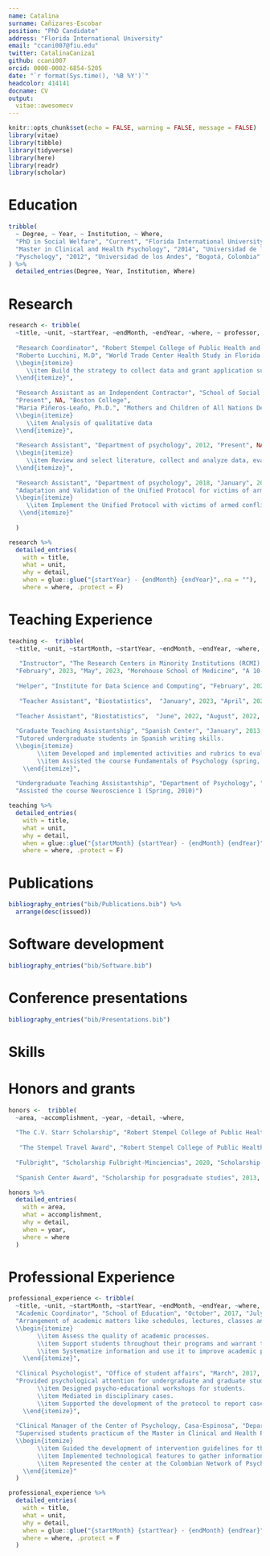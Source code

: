 ```yaml
---
name: Catalina
surname: Cañizares-Escobar
position: "PhD Candidate"
address: "Florida International University"
email: "ccani007@fiu.edu"
twitter: CatalinaCaniza1
github: ccani007
orcid: 0000-0002-6854-5205
date: "`r format(Sys.time(), '%B %Y')`"
headcolor: 414141
docname: CV
output: 
  vitae::awesomecv
---
```


```r
knitr::opts_chunk$set(echo = FALSE, warning = FALSE, message = FALSE)
library(vitae)
library(tibble)
library(tidyverse)
library(here)
library(readr)
library(scholar)
```



# Education

```r

tribble(
  ~ Degree, ~ Year, ~ Institution, ~ Where,
  "PhD in Social Welfare", "Current", "Florida International University", "Miami, United States",
  "Master in Clinical and Health Psychology", "2014", "Universidad de los Andes", "Bogotá, Colombia",
  "Pyschology", "2012", "Universidad de los Andes", "Bogotá, Colombia"
) %>% 
  detailed_entries(Degree, Year, Institution, Where)
```




# Research

```r
research <- tribble(
  ~title, ~unit, ~startYear, ~endMonth, ~endYear, ~where, ~ professor, ~detail,
  
  "Research Coordinator", "Robert Stempel College of Public Health and Social Work", 2022, "Present", NA, "Florida International University", 
  "Roberto Lucchini, M.D", "World Trade Center Health Study in Florida.
  \\begin{itemize}
     \\item Build the strategy to collect data and grant application support 
  \\end{itemize}", 
  
  "Research Assistant as an Independent Contractor", "School of Social Work", 2022, 
  "Present", NA, "Boston College", 
  "Maria Piñeros-Leaño, Ph.D.", "Mothers and Children of All Nations Defying the Odds.  
  \\begin{itemize}
     \\item Analysis of qualitative data
  \\end{itemize}", 
  
  "Research Assistant", "Department of psychology", 2012, "Present", NA, "Universidad de los Andes", "Yvonne Gómez, Ph.D.", "Depression and genetics.  
  \\begin{itemize}
     \\item Review and select literature, collect and analyze data, evaluate and write proposals for publication. 
  \\end{itemize}",
  
  "Research Assistant", "Department of psychology", 2018, "January", 2019, "Universidad de los Andes", "Leonidas Castro Ph.D.",
  "Adaptation and Validation of the Unified Protocol for victims of armed conflict in Colombia.
  \\begin{itemize}
     \\item Implement the Unified Protocol with victims of armed conflict in Colombia
   \\end{itemize}"
  
  )
```

```r

research %>%
  detailed_entries(
    with = title,
    what = unit,
    why = detail,
    when = glue::glue("{startYear} - {endMonth} {endYear}",.na = ""),
    where = where, .protect = F)

```


# Teaching Experience 

```r
teaching <-  tribble(
  ~title, ~unit, ~startMonth, ~startYear, ~endMonth, ~endYear, ~where, ~detail,
      
   "Instructor", "The Research Centers in Minority Institutions (RCMI) Consortium", 
  "February", 2023, "May", 2023, "Morehouse School of Medicine", "A 10-week national series to the R Programming language, using a modified version of the R for Reproducible Scientific Analysis Data Carpentry curriculum", 
  
  "Helper", "Institute for Data Science and Computing", "February", 2023, "February", 2023, "Miami University", "Facilitated educational sessions on Git, Shell, and R using the Data Carpentry curriculum", 
  
   "Teacher Assistant", "Biostatistics",  "January", 2023, "April", 2023, "Florida International University", "Avanced R for posgraduate students",
  
  "Teacher Assistant", "Biostatistics",  "June", 2022, "August", 2022, "Florida International University", "Avanced R for posgraduate students", 
  
  "Graduate Teaching Assistantship", "Spanish Center", "January", 2013, "December", 2013, "Universidad de los Andes", 
  "Tutored undergraduate students in Spanish writing skills. 
  \\begin{itemize}
        \\item Developed and implemented activities and rubrics to evaluate skills in Spanish writing.
        \\item Assisted the course Fundamentals of Psychology (spring, 2013 and fall, 2013).
    \\end{itemize}",
  
  "Undergraduate Teaching Assistantship", "Department of Psychology", "January", 2010, "May", 2010, "Universidad de los Andes", 
  "Assisted the course Neuroscience 1 (Spring, 2010)")

```

```r
teaching %>%
  detailed_entries(
    with = title,
    what = unit,
    why = detail,
    when = glue::glue("{startMonth} {startYear} - {endMonth} {endYear}",.na = ""),
    where = where, .protect = F)
```

# Publications

```r
bibliography_entries("bib/Publications.bib") %>% 
  arrange(desc(issued))
```


# Software development 

```r
bibliography_entries("bib/Software.bib") 
```


# Conference presentations

```r
bibliography_entries("bib/Presentations.bib") 
```


# Skills

\begin{cvskills}  
\cvskill    {Software}    {Microsoft Office, SPSS, ATLAS.ti, Nvivo, Dedoose}      
\cvskill    {Programming Languages}    {R, Python}  
\cvskill    {Reproducible Report}    {Quarto, Markdown/Rmarkdown, R shiny apps, LaTeX, Jupyter Notebook}  
\cvskill    {DevOps}    {Git, GitHub}      
\cvskill    {Web development}    {Wordpress, GitHub Pages, Netlify}  \cvskill    {Languages}    {Spanish, English}
\end{cvskills}

# Honors and grants

```r
honors <-  tribble(
  ~area, ~accomplishment, ~year, ~detail, ~where,
  
  "The C.V. Starr Scholarship", "Robert Stempel College of Public Health and Social Work", 2023, "Scholarship for Latin America and The Caribbean  doctoral students with an award of up to $27,941", "Miami, FL",
  
   "The Stempel Travel Award", "Robert Stempel College of Public Health and Social Work", 2023, "Award to graduate students in FIU Stempel College to attend conferences of up to $750", "Miami, FL",
  
  "Fulbright", "Scholarship Fulbright-Minciencias", 2020, "Scholarship for Doctoral studies in the United States of America for $330.000.000 COP","Bogotá",
  
  "Spanish Center Award", "Scholarship for posgraduate studies", 2013, "Awarded for academic excellence and proficient knowledge in Spanish writing skills", "Universidad de los Andes" ) 

```

```r
honors %>%
  detailed_entries(
    with = area,
    what = accomplishment,
    why = detail,
    when = year,
    where = where
  )
```


# Professional Experience

```r
professional_experience <- tribble(
  ~title, ~unit, ~startMonth, ~startYear, ~endMonth, ~endYear, ~where, ~detail,
  "Academic Coordinator", "School of Education", "October", 2017, "July", 2020, "Universidad de los Andes", 
  "Arrangement of academic matters like schedules, lectures, classes and summer school for undergraduate, postgraduate and PhD programs of the School of Education. 
  \\begin{itemize}
        \\item Assess the quality of academic processes.
        \\item Support students throughout their programs and warrant their graduation.
        \\item Systematize information and use it to improve academic processes.
    \\end{itemize}",
  
  "Clinical Psychologist", "Office of student affairs", "March", 2017, "October", 2017, "Universidad de los Andes", 
  "Provided psychological attention for undergraduate and graduate students. \\begin{itemize}
        \\item Designed psycho-educational workshops for students.
        \\item Mediated in disciplinary cases.
        \\item Supported the development of the protocol to report cases of sexual abuse and harassment (MAAD).
    \\end{itemize}",
  
  "Clinical Manager of the Center of Psychology, Casa-Espinosa", "Department of Psychology", "February", 2014, "March", 2017, "Universidad de los Andes", 
  "Supervised students practicum of the Master in Clinical and Health Psychology. 
  \\begin{itemize}
        \\item Guided the development of intervention guidelines for the center of psychological attention.
        \\item Implemented technological features to gather information from patients to be used in further investigation.  
        \\item Represented the center at the Colombian Network of Psychological University Centers Red ISUAP 
    \\end{itemize}"
  )

```

```r
professional_experience %>%
  detailed_entries(
    with = title,
    what = unit,
    why = detail,
    when = glue::glue("{startMonth} {startYear} - {endMonth} {endYear}",.na = ""),
    where = where, .protect = F
  )
```

